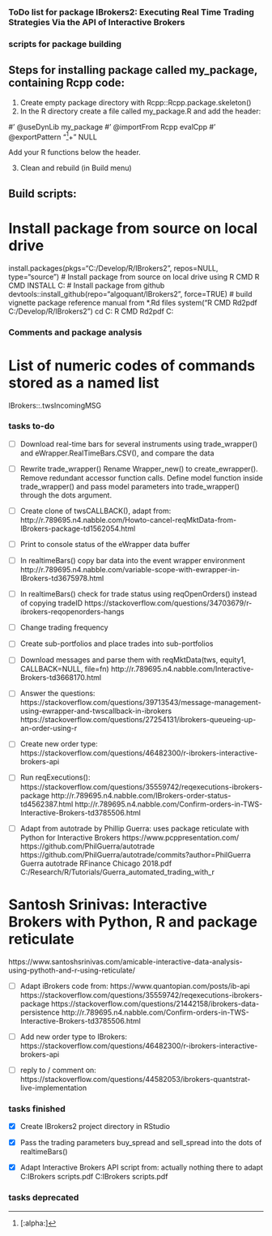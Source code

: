 ############
### ToDo list for package IBrokers2: Executing Real Time Trading Strategies Via the API of Interactive Brokers

### scripts for package building

## Steps for installing package called my_package, containing Rcpp code:
1. Create empty package directory with Rcpp::Rcpp.package.skeleton()
2. In the R directory create a file called my_package.R and add the header:

#' @useDynLib my_package
#' @importFrom Rcpp evalCpp
#' @exportPattern "^[[:alpha:]]+"
NULL

Add your R functions below the header.

3. Clean and rebuild (in Build menu)


## Build scripts:

# Install package from source on local drive
install.packages(pkgs="C:/Develop/R/IBrokers2", repos=NULL, type="source")
# Install package from source on local drive using R CMD
R CMD INSTALL C:\Develop\R\IBrokers2
# Install package from github
devtools::install_github(repo="algoquant/IBrokers2", force=TRUE)
# build vignette package reference manual from *.Rd files
system("R CMD Rd2pdf C:/Develop/R/IBrokers2")
cd C:\Develop\R\IBrokers2\vignettes
R CMD Rd2pdf C:\Develop\R\IBrokers2\



### Comments and package analysis

# List of numeric codes of commands stored as a named list
IBrokers::.twsIncomingMSG


### tasks to-do

+ [ ] Download real-time bars for several instruments using trade_wrapper() and eWrapper.RealTimeBars.CSV(), and compare the data

+ [ ] Rewrite trade_wrapper()
Rename Wrapper_new() to create_ewrapper().
Remove redundant accessor function calls.
Define model function inside trade_wrapper() and pass model parameters into trade_wrapper() through the dots argument.

+ [ ] Create clone of twsCALLBACK(), adapt from:
http://r.789695.n4.nabble.com/Howto-cancel-reqMktData-from-IBrokers-package-td1562054.html

+ [ ] Print to console status of the eWrapper data buffer

+ [ ] In realtimeBars() copy bar data into the event wrapper environment
http://r.789695.n4.nabble.com/variable-scope-with-ewrapper-in-IBrokers-td3675978.html

+ [ ] In realtimeBars() check for trade status using reqOpenOrders() instead of copying tradeID
https://stackoverflow.com/questions/34703679/r-ibrokers-reqopenorders-hangs

+ [ ] Change trading frequency

+ [ ] Create sub-portfolios and place trades into sub-portfolios

+ [ ] Download messages and parse them with reqMktData(tws, equity1, CALLBACK=NULL, file=fn)
http://r.789695.n4.nabble.com/Interactive-Brokers-td3668170.html

+ [ ] Answer the questions:
https://stackoverflow.com/questions/39713543/message-management-using-ewrapper-and-twscallback-in-ibrokers
https://stackoverflow.com/questions/27254131/ibrokers-queueing-up-an-order-using-r

+ [ ] Create new order type:
https://stackoverflow.com/questions/46482300/r-ibrokers-interactive-brokers-api

+ [ ] Run reqExecutions():
https://stackoverflow.com/questions/35559742/reqexecutions-ibrokers-package
http://r.789695.n4.nabble.com/IBrokers-order-status-td4562387.html
http://r.789695.n4.nabble.com/Confirm-orders-in-TWS-Interactive-Brokers-td3785506.html

+ [ ] Adapt from autotrade by Phillip Guerra: uses package reticulate with Python for Interactive Brokers
https://www.pcppresentation.com/
https://github.com/PhilGuerra/autotrade
https://github.com/PhilGuerra/autotrade/commits?author=PhilGuerra
Guerra autotrade RFinance Chicago 2018.pdf
C:/Research/R/Tutorials/Guerra_automated_trading_with_r

# Santosh Srinivas: Interactive Brokers with Python, R and package reticulate
https://www.santoshsrinivas.com/amicable-interactive-data-analysis-using-pythoth-and-r-using-reticulate/

+ [ ] Adapt iBrokers code from:
https://www.quantopian.com/posts/ib-api
https://stackoverflow.com/questions/35559742/reqexecutions-ibrokers-package
https://stackoverflow.com/questions/21442158/ibrokers-data-persistence
http://r.789695.n4.nabble.com/Confirm-orders-in-TWS-Interactive-Brokers-td3785506.html

+ [ ] Add new order type to IBrokers:
https://stackoverflow.com/questions/46482300/r-ibrokers-interactive-brokers-api

+ [ ] reply to / comment on:
https://stackoverflow.com/questions/44582053/ibrokers-quantstrat-live-implementation



### tasks finished


+ [x] Create IBrokers2 project directory in RStudio

+ [x] Pass the trading parameters buy_spread and sell_spread into the dots of realtimeBars()

+ [x] Adapt Interactive Brokers API script from: actually nothing there to adapt
C:\Develop\R\IBrokers\Sherrington IBrokers scripts.pdf
C:\Develop\R\IBrokers\Yadav IBrokers scripts.pdf




### tasks deprecated

